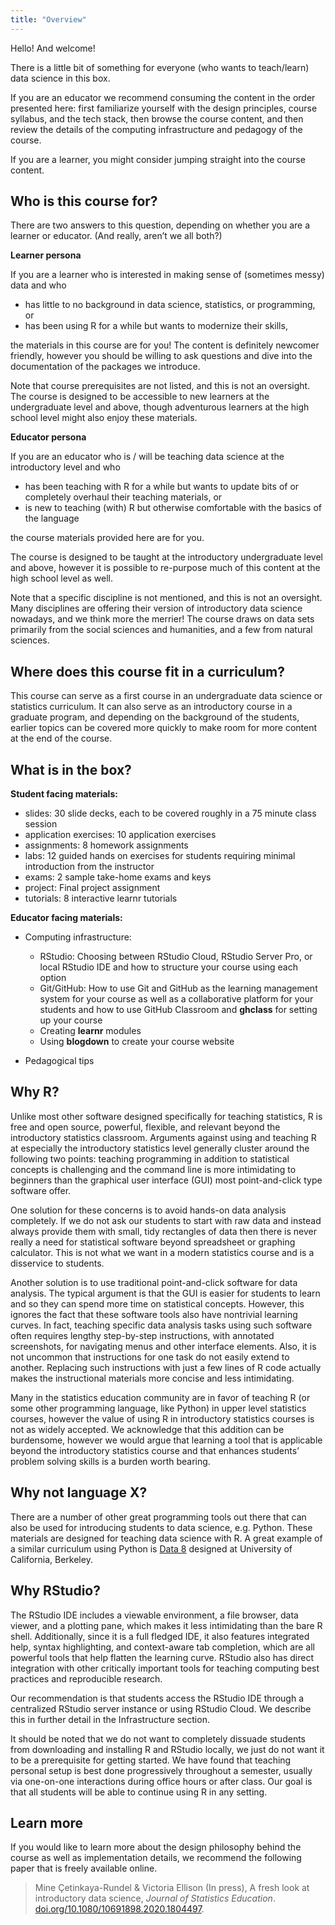 ```yaml
---
title: "Overview"
---
```


Hello!
And welcome!

There is a little bit of something for everyone (who wants to teach/learn) data science in this box.

If you are an educator we recommend consuming the content in the order presented here: first familiarize yourself with the design principles, course syllabus, and the tech stack, then browse the course content, and then review the details of the computing infrastructure and pedagogy of the course.

If you are a learner, you might consider jumping straight into the course content.

## Who is this course for?

There are two answers to this question, depending on whether you are a learner or educator.
(And really, aren't we all both?)

**Learner persona**

If you are a learner who is interested in making sense of (sometimes messy) data and who

-   has little to no background in data science, statistics, or programming, or
-   has been using R for a while but wants to modernize their skills,

the materials in this course are for you!
The content is definitely newcomer friendly, however you should be willing to ask questions and dive into the documentation of the packages we introduce.

Note that course prerequisites are not listed, and this is not an oversight.
The course is designed to be accessible to new learners at the undergraduate level and above, though adventurous learners at the high school level might also enjoy these materials.

**Educator persona**

If you are an educator who is / will be teaching data science at the introductory level and who

-   has been teaching with R for a while but wants to update bits of or completely overhaul their teaching materials, or
-   is new to teaching (with) R but otherwise comfortable with the basics of the language

the course materials provided here are for you.

The course is designed to be taught at the introductory undergraduate level and above, however it is possible to re-purpose much of this content at the high school level as well.

Note that a specific discipline is not mentioned, and this is not an oversight.
Many disciplines are offering their version of introductory data science nowadays, and we think more the merrier!
The course draws on data sets primarily from the social sciences and humanities, and a few from natural sciences.

## Where does this course fit in a curriculum?

This course can serve as a first course in an undergraduate data science or statistics curriculum.
It can also serve as an introductory course in a graduate program, and depending on the background of the students, earlier topics can be covered more quickly to make room for more content at the end of the course.

## What is in the box?

**Student facing materials:**

-   slides: 30 slide decks, each to be covered roughly in a 75 minute class session
-   application exercises: 10 application exercises
-   assignments: 8 homework assignments
-   labs: 12 guided hands on exercises for students requiring minimal introduction from the instructor
-   exams: 2 sample take-home exams and keys
-   project: Final project assignment
-   tutorials: 8 interactive learnr tutorials

**Educator facing materials:**

-   Computing infrastructure:

    -   RStudio: Choosing between RStudio Cloud, RStudio Server Pro, or local RStudio IDE and how to structure your course using each option
    -   Git/GitHub: How to use Git and GitHub as the learning management system for your course as well as a collaborative platform for your students and how to use GitHub Classroom and **ghclass** for setting up your course
    -   Creating **learnr** modules
    -   Using **blogdown** to create your course website

-   Pedagogical tips

## Why R?

Unlike most other software designed specifically for teaching statistics, R is free and open source, powerful, flexible, and relevant beyond the introductory statistics classroom.
Arguments against using and teaching R at especially the introductory statistics level generally cluster around the following two points: teaching programming in addition to statistical concepts is challenging and the command line is more intimidating to beginners than the graphical user interface (GUI) most point-and-click type software offer.

One solution for these concerns is to avoid hands-on data analysis completely.
If we do not ask our students to start with raw data and instead always provide them with small, tidy rectangles of data then there is never really a need for statistical software beyond spreadsheet or graphing calculator.
This is not what we want in a modern statistics course and is a disservice to students.

Another solution is to use traditional point-and-click software for data analysis.
The typical argument is that the GUI is easier for students to learn and so they can spend more time on statistical concepts.
However, this ignores the fact that these software tools also have nontrivial learning curves.
In fact, teaching specific data analysis tasks using such software often requires lengthy step-by-step instructions, with annotated screenshots, for navigating menus and other interface elements.
Also, it is not uncommon that instructions for one task do not easily extend to another.
Replacing such instructions with just a few lines of R code actually makes the instructional materials more concise and less intimidating.

Many in the statistics education community are in favor of teaching R (or some other programming language, like Python) in upper level statistics courses, however the value of using R in introductory statistics courses is not as widely accepted.
We acknowledge that this addition can be burdensome, however we would argue that learning a tool that is applicable beyond the introductory statistics course and that enhances students' problem solving skills is a burden worth bearing.

## Why not language X?

There are a number of other great programming tools out there that can also be used for introducing students to data science, e.g.
Python.
These materials are designed for teaching data science with R.
A great example of a similar curriculum using Python is [Data 8](http://data8.org/) designed at University of California, Berkeley.

## Why RStudio?

The RStudio IDE includes a viewable environment, a file browser, data viewer, and a plotting pane, which makes it less intimidating than the bare R shell.
Additionally, since it is a full fledged IDE, it also features integrated help, syntax highlighting, and context-aware tab completion, which are all powerful tools that help flatten the learning curve.
RStudio also has direct integration with other critically important tools for teaching computing best practices and reproducible research.

Our recommendation is that students access the RStudio IDE through a centralized RStudio server instance or using RStudio Cloud.
We describe this in further detail in the Infrastructure section.

It should be noted that we do not want to completely dissuade students from downloading and installing R and RStudio locally, we just do not want it to be a prerequisite for getting started.
We have found that teaching personal setup is best done progressively throughout a semester, usually via one-on-one interactions during office hours or after class.
Our goal is that all students will be able to continue using R in any setting.

## Learn more

If you would like to learn more about the design philosophy behind the course as well as implementation details, we recommend the following paper that is freely available online.

> Mine Çetinkaya-Rundel & Victoria Ellison (In press), A fresh look at introductory data science, *Journal of Statistics Education*.
> [doi.org/10.1080/10691898.2020.1804497](https://doi.org/10.1080/10691898.2020.1804497).

